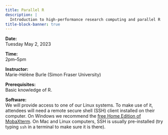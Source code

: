 ```yaml
---
title: Parallel R
description: |
  Introduction to high-performance research computing and parallel R
title-block-banner: true
---
```


:::{.topdef}

**Date:** \
Tuesday May 2, 2023

**Time:** \
2pm–5pm

**Instructor:** \
Marie-Hélène Burle (Simon Fraser University)

**Prerequisites:** \
Basic knowledge of R.

**Software:** \
We will provide access to one of our Linux systems. To make use of it, attendees will need a remote secure shell (SSH) client installed on their computer. On Windows we recommend the [free Home Edition of MobaXterm](https://mobaxterm.mobatek.net/download.html). On Mac and Linux computers, SSH is usually pre-installed (try typing `ssh` in a terminal to make sure it is there).

:::

<!-- <br> -->
<!-- [[Start course ➤](performance.qmd)]{.topinline} -->
